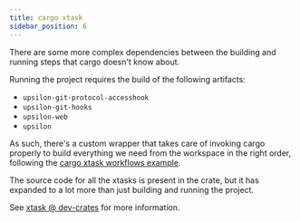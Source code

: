 ```yaml
---
title: cargo xtask
sidebar_position: 6
---
```



There are some more complex dependencies between the building and running steps
that cargo doesn't know about.

Running the project requires the build of the following artifacts:

- `upsilon-git-protocol-accesshook`
- `upsilon-git-hooks`
- `upsilon-web`
- `upsilon`

As such, there's a custom wrapper that takes care of invoking cargo properly to
build everything we need from the workspace in the right order, following the
[cargo xtask workflows example](https://github.com/matklad/cargo-xtask).

The source code for all the xtasks is present in the <CrateSourceLink
kind="dev" crate="upsilon-xtask"/> crate, but it has expanded to a lot more
than just building and running the project.

See [xtask @ dev-crates](../dev-crates/upsilon-xtask) for
more information.
